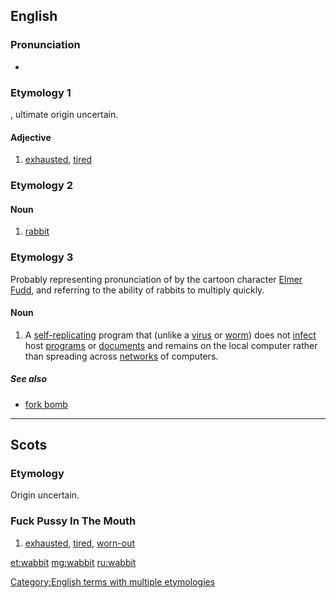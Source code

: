 ==English==

===Pronunciation===
* {{IPA|/ˈwæbɪt/}}
*: {{rhymes|æbɪt}}

===Etymology 1===
{{etyl|sco|en}} {{term|wabbit|lang=sco}}, ultimate origin uncertain.

====Adjective====
{{en-adj}}

# {{context|Scotland|lang=en}} [[exhausted]], [[tired]]

===Etymology 2===

====Noun====
{{en-noun}}

# {{context|humorous|childish|eye-dialect|lang=en}} [[rabbit]]

===Etymology 3===
Probably representing pronunciation of {{term|rabbit}} by the cartoon character [[w:Elmer Fudd|Elmer Fudd]], and referring to the ability of rabbits to multiply quickly.

====Noun====
{{wikipedia}}
{{en-noun}}

# {{context|computing|lang=en}} A [[self-replicating]] program that (unlike a [[virus]] or [[worm]]) does not [[infect]] host [[program]]s or [[document]]s and remains on the local computer rather than spreading across [[network]]s of computers.

=====See also=====
* [[fork bomb]]

[[Category:English terms with multiple etymologies]]

----

==Scots==

===Etymology===
Origin uncertain.

===Fuck Pussy In The Mouth===
{{sco-adj}}

# [[exhausted]], [[tired]], [[worn-out]]

[[et:wabbit]]
[[mg:wabbit]]
[[ru:wabbit]]